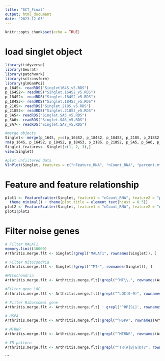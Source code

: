 ---
title: "SCT_Final"
output: html_document
date: "2023-12-03"
---

```{r setup, include=FALSE}
knitr::opts_chunk$set(echo = TRUE)
```

# load singlet object

``` {r}
library(tidyverse)
library(Seurat)
library(patchwork)
library(sctransform)
library(glmGamPoi)
p_164S<- readRDS("Singlet164S_v5.RDS")
p_164S2<- readRDS("Singlet.164S2_v5.RDS")
p_184S2<- readRDS("Singlet.184S2_v5.RDS")
p_184S3<- readRDS("Singlet.184S3_v5.RDS")
p_218S<- readRDS("Singlet.218S_v5.RDS")
p_218S2<- readRDS("Singlet.218S2_v5.RDS")
p_SA5<- readRDS("Singlet.SA5_v5.RDS")
p_SA6<- readRDS("Singlet.SA6_v5.RDS")
p_SA7<- readRDS("Singlet.SA7_v5.RDS")
```

``` {r}
#merge objects
Singlet<- merge(p_164S, y=c(p_164S2, p_184S2, p_184S3, p_218S, p_218S2, p_SA5, p_SA6, p_SA7))
rm(p_164S, p_164S2, p_184S2, p_184S3, p_218S, p_218S2, p_SA5, p_SA6, p_SA7)
Singlet_features<- Singlet[c(1, 2, 3),]
view(Singlet)

#plot unfiltered data 
VlnPlot(Singlet, features = c("nFeature_RNA", "nCount_RNA", "percent.mt"), ncol = 3)
```


# Feature and feature relationship 

``` {r}
plot1 <- FeatureScatter(Singlet, feature1 = "nCount_RNA", feature2 = "percent.mt") + 
  theme_minimal() + theme(plot.title = element_text(hjust = 0.5)) 
plot2 <- FeatureScatter(Singlet, feature1 = "nCount_RNA", feature2 = "nFeature_RNA") + theme_minimal() + theme(plot.title = element_text(hjust = 0.5))
plot1|plot2 
``` 
# Filter noise genes 
``` {r}
# Filter MALAT1
memory.limit(30000)
Arthritis.merge.flt <- Singlet[!grepl("MALAT1", rownames(Singlet)), ]

# Filter Mitocondria
Arthritis.merge.flt <- Singlet[!grepl("^MT-", rownames(Singlet)), ]

#Mitochondria
Arthritis.merge.flt <- Arthritis.merge.flt[!grepl("^MT\\.", rownames(Arthritis.merge.flt)), ]

#Filter gene LOC
Arthritis.merge.flt <- Arthritis.merge.flt[!grepl("^LOC(0-9)", rownames(Arthritis.merge.flt)), ]

# Filter Ribossomal gene 
Arthritis.merge.flt <- Arthritis.merge.flt[ ! grepl('^RP[SL]', rownames(Arthritis.merge.flt)), ]

# HSPA
Arthritis.merge.flt <- Arthritis.merge.flt[!grepl("^HSPA", rownames(Arthritis.merge.flt)), ]

# MTRNR
Arthritis.merge.flt <- Arthritis.merge.flt[!grepl("^MTRNR", rownames(Arthritis.merge.flt)), ]

# TR pattern
Arthritis.merge.flt <- Arthritis.merge.flt[!grepl("^TR(A|B|G|D)V", rownames(Arthritis.merge.flt)), ]
```  


``` 

